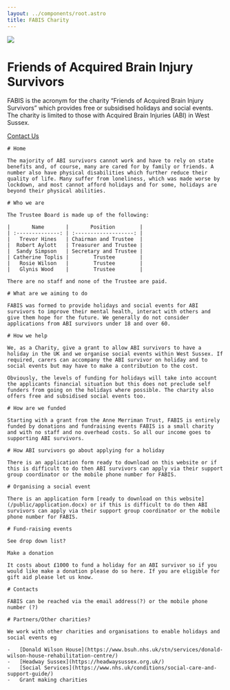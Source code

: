 ```yaml
---
layout: ../components/root.astro
title: FABIS Charity
---
```



<div class="hero mx-auto mb-16 h-5/6 max-w-4xl">
    <div class="hero-content flex-col gap-14 md:flex-row">
        <img src={logo} class="max-w-[15rem] rounded-full shadow-2xl md:max-w-xs" />
        <div>
            <h1 class="text-5xl font-bold">
                Friends of Acquired Brain Injury Survivors
            </h1>
            <p class="py-6">
                FABIS is the acronym for the charity “Friends of Acquired Brain
                Injury Survivors” which provides free or subsidised holidays and
                social events. The charity is limited to those with Acquired Brain
                Injuries (ABI) in West Sussex.
            </p>
            <a href="/contact-us" class="btn-primary btn m-2 flex">
                Contact Us
            </a>
        </div>
    </div>
</div>

<div class='max-w-[75ch] prose prose-h1:scroll-mt-16 prose-h1:text-3xl mx-auto px-8 prose-table:table prose-table:-z-1 prose-table:shadow-2xl text-base-content mb-14'>

    # Home

    The majority of ABI survivors cannot work and have to rely on state benefits and, of course, many are cared for by family or friends. A number also have physical disabilities which further reduce their quality of life. Many suffer from loneliness, which was made worse by lockdown, and most cannot afford holidays and for some, holidays are beyond their physical abilities.

    # Who we are

    The Trustee Board is made up of the following:

    |       Name       |       Position        |
    | :--------------: | :-------------------: |
    |   Trevor Hines   | Chairman and Trustee  |
    |  Robert Aylott   | Treasurer and Trustee |
    |  Sandy Simpson   | Secretary and Trustee |
    | Catherine Toplis |        Trustee        |
    |   Rosie Wilson   |        Trustee        |
    |   Glynis Wood    |        Trustee        |

    There are no staff and none of the Trustee are paid.

    # What are we aiming to do

    FABIS was formed to provide holidays and social events for ABI survivors to improve their mental health, interact with others and give them hope for the future. We generally do not consider applications from ABI survivors under 18 and over 60.

    # How we help

    We, as a Charity, give a grant to allow ABI survivors to have a holiday in the UK and we organise social events within West Sussex. If required, carers can accompany the ABI survivor on holiday and to social events but may have to make a contribution to the cost.

    Obviously, the levels of funding for holidays will take into account the applicants financial situation but this does not preclude self funders from going on the holidays where possible. The charity also offers free and subsidised social events too.

    # How are we funded

    Starting with a grant from the Anne Merriman Trust, FABIS is entirely funded by donations and fundraising events FABIS is a small charity and with no staff and no overhead costs. So all our income goes to supporting ABI survivors.

    # How ABI survivors go about applying for a holiday

    There is an application form ready to download on this website or if this is difficult to do then ABI survivors can apply via their support group coordinator or the mobile phone number for FABIS.

    # Organising a social event

    There is an application form [ready to download on this website](/public/application.docx) or if this is difficult to do then ABI survivors can apply via their support group coordinator or the mobile phone number for FABIS.

    # Fund-raising events

    See drop down list?

    Make a donation

    It costs about £1000 to fund a holiday for an ABI survivor so if you would like make a donation please do so here. If you are eligible for gift aid please let us know.

    # Contacts

    FABIS can be reached via the email address(?) or the mobile phone number (?)

    # Partners/Other charities?

    We work with other charities and organisations to enable holidays and social events eg

    -   [Donald Wilson House](https://www.bsuh.nhs.uk/stn/services/donald-wilson-house-rehabilitation-centre/)
    -   [Headway Sussex](https://headwaysussex.org.uk/)
    -   [Social Services](https://www.nhs.uk/conditions/social-care-and-support-guide/)
    -   Grant making charities

</div>
